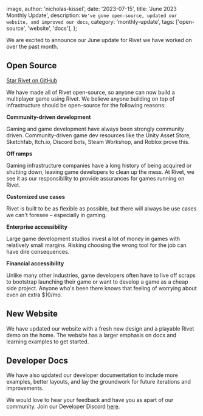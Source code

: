 
  image,
  author: 'nicholas-kissel',
  date: '2023-07-15',
  title: 'June 2023 Monthly Update',
  description: `We've gone open-source, updated our website, and improved our docs`,
  category: 'monthly-update',
  tags: ['open-source', 'website', 'docs'],
};


We are excited to announce our June update for Rivet we have worked on over the past month.

## Open Source

[Star Rivet on GitHub](https://github.com/rivet-gg/rivet)

We have made all of Rivet open-source, so anyone can now build a multiplayer game using Rivet. We believe anyone building on top of infrastructure should be open-source for the following reasons:

**Community-driven development**

Gaming and game development have always been strongly community driven. Community-driven game dev resources like the Unity Asset Store, Sketchfab, Itch.io, Discord bots, Steam Workshop, and Roblox prove this.

**Off ramps**

Gaming infrastructure companies have a long history of being acquired or shutting down, leaving game developers to clean up the mess. At Rivet, we see it as our responsibility to provide assurances for games running on Rivet.

**Customized use cases**

Rivet is built to be as flexible as possible, but there will always be use cases we can't foresee – especially in gaming.

**Enterprise accessibility**

Large game development studios invest a lot of money in games with relatively small margins. Risking choosing the wrong tool for the job can have dire consequences.

**Financial accessibility**

Unlike many other industries, game developers often have to live off scraps to bootstrap launching their game or want to develop a game as a cheap side project. Anyone who's been there knows that feeling of worrying about even an extra $10/mo.

## New Website

We have updated our website with a fresh new design and a playable Rivet demo on the home. The website has a larger emphasis on docs and learning examples to get started.

## Developer Docs

We have also updated our developer documentation to include more examples, better layouts, and lay the groundwork for future iterations and improvements.

We would love to hear your feedback and have you as apart of our community. Join our Developer Discord [here](https://discord.gg/aXYfyNxYVn).
